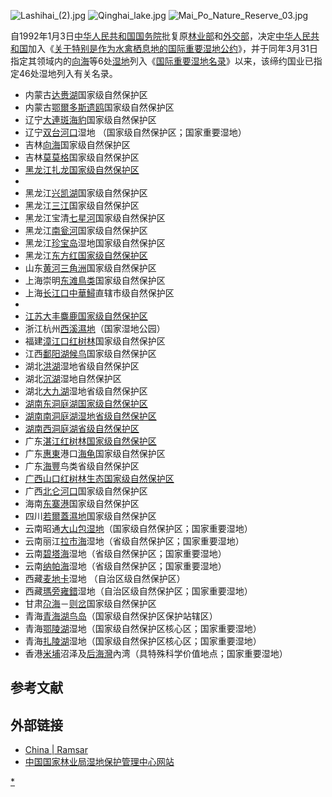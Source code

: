 [[File:Lashihai_(2).jpg|thumb]]
[[File:Qinghai_lake.jpg|thumb]]
[[File:Mai_Po_Nature_Reserve_03.jpg|thumb]]

自1992年1月3日[[中华人民共和国国务院|中华人民共和国国务院]]批复原[[中华人民共和国林业部|林业部]]和[[中华人民共和国外交部|外交部]]，决定[[中华人民共和国|中华人民共和国]]加入《[[湿地公约|关于特别是作为水禽栖息地的国际重要湿地公约]]》，并于同年3月31日指定其领域内的[[向海|向海]]等6处[[湿地|湿地]]列入《[[国际重要湿地名录|国际重要湿地名录]]》以来，该缔约国业已指定46处湿地列入有关名录。

*内蒙古[[呼倫湖|达赉湖]]国家级自然保护区
*内蒙古[[鄂尔多斯市|鄂爾多斯]][[遗鸥|遗鸥]]国家级自然保护区
*辽宁[[大连市|大連]][[斑海豹|斑海豹]]国家级自然保护区
*辽宁[[双台河口|双台河口]]湿地 （国家级自然保护区；国家重要湿地）
*吉林[[向海|向海]]国家级自然保护区
*吉林[[莫莫格|莫莫格]]国家级自然保护区
*[[黑龙江扎龙国家级自然保护区|黑龙江扎龙国家级自然保护区]]
*{{link-en|黑龙江洪河国家级自然保护区|Honghe National Nature Reserve}}
*黑龙江[[兴凯湖|兴凯湖]]国家级自然保护区
*黑龙江[[三江平原|三江]]国家级自然保护区
*黑龙江宝清[[七星河_(挠力河)|七星河]]国家级自然保护区
*黑龙江[[嫩江|南瓮河]]国家级自然保护区
*黑龙江[[珍宝岛|珍宝岛]]湿地国家级自然保护区
*黑龙江[[东方红国家级自然保护区|东方红国家级自然保护区]]
*山东[[黄河三角洲|黄河三角洲]]国家级自然保护区
*上海崇明[[东滩|东滩]][[鸟|鳥类]]国家级自然保护区
*上海[[长江口|长江口]][[中華鱘|中華鱘]]直辖市级自然保护区
*{{link-en|江苏盐城沿海滩涂珍禽国家级自然保护区|Yancheng Coastal Wetlands}}
*[[江苏大丰麋鹿国家级自然保护区|江苏大丰麋鹿国家级自然保护区]]
*浙江杭州[[西溪濕地|西溪濕地]]（国家湿地公园）
*福建[[漳江|漳江口]][[红树林|红树林]]国家级自然保护区
*江西[[鄱阳湖|鄱阳湖]][[候鸟|候鸟]]国家级自然保护区
*湖北[[洪湖|洪湖]]湿地省级自然保护区
*湖北[[沉湖|沉湖]]湿地自然保护区
*湖北[[大九湖|大九湖]]湿地省级自然保护区
*[[湖南东洞庭湖国家级自然保护区|湖南东洞庭湖国家级自然保护区]]
*[[南洞庭湖自然保护区|湖南南洞庭湖湿地省级自然保护区]]
*[[西洞庭湖自然保护区|湖南西洞庭湖省级自然保护区]]
*广东[[湛江红树林国家级自然保护区|湛江红树林国家级自然保护区]]
*广东[[惠东县|惠東]]港口[[海龟|海龟]]国家级自然保护区
*广东[[海丰县|海豐]]鸟类省级自然保护区
*[[广西山口红树林生态国家级自然保护区|广西山口红树林生态国家级自然保护区]]
*广西[[北仑河|北仑河口]]国家级自然保护区
*海南[[东寨港|东寨港]]国家级自然保护区
*四川[[若爾蓋濕地|若爾蓋濕地]]国家级自然保护区
*云南昭通[[大山包黑颈鹤国家级自然保护区|大山包湿地]]（国家级自然保护区；国家重要湿地）
*云南丽江[[拉市海|拉市海]]湿地（省级自然保护区；国家重要湿地）
*云南[[碧塔海|碧塔海]]湿地（省级自然保护区；国家重要湿地）
*云南[[纳帕海|纳帕海]]湿地（省级自然保护区；国家重要湿地）
*西藏[[麦地卡|麦地卡]]湿地 （自治区级自然保护区）
*西藏[[瑪旁雍錯|瑪旁雍錯]]湿地（自治区级自然保护区；国家重要湿地）
*甘肃[[甘肃尕海|尕海]]－[[则岔|则岔]]国家级自然保护区
*青海[[青海湖鸟岛|青海湖鸟岛]]（国家级自然保护区保护站辖区）
*青海[[鄂陵湖|鄂陵湖]]湿地（国家级自然保护区核心区；国家重要湿地）
*青海[[扎陵湖|扎陵湖]]湿地（国家级自然保护区核心区；国家重要湿地）
*香港[[米埔|米埔]]沼泽及[[后海灣|后海灣]]內湾（具特殊科学价值地点；国家重要湿地）

== 参考文献 ==
{{Reflist|2}}

== 外部链接 == 
* [https://www.ramsar.org/wetland/china China | Ramsar] {{Wayback|url=https://www.ramsar.org/wetland/china |date=20211218152938 }}
* [https://web.archive.org/web/20010401190300/http://www.wetland.gov.cn/ 中国国家林业局湿地保护管理中心网站]

{{中华人民共和国各类资源保护列表}}

[[Category:中華人民共和國拉姆薩公約登錄地|*]]